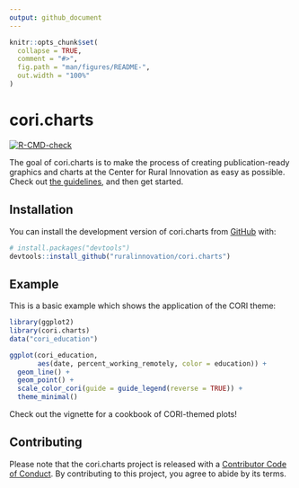 ```yaml
---
output: github_document
---
```


<!-- README.md is generated from README.Rmd. Please edit that file -->

```r
knitr::opts_chunk$set(
  collapse = TRUE,
  comment = "#>",
  fig.path = "man/figures/README-",
  out.width = "100%"
)
```

# cori.charts

<!-- badges: start -->
[![R-CMD-check](https://github.com/ruralinnovation/cori.charts/actions/workflows/R-CMD-check.yaml/badge.svg)](https://github.com/ruralinnovation/cori.charts/actions/workflows/R-CMD-check.yaml)
<!-- badges: end -->

The goal of cori.charts is to make the process of creating publication-ready graphics and charts at the Center for Rural Innovation as easy as possible. Check out [the guidelines](https://www.figma.com/file/gaAFFK9UHvs4baFXDlOKKR/CORI-Design-Guideline), and then get started.

## Installation

You can install the development version of cori.charts from [GitHub](https://github.com/) with:

``` r
# install.packages("devtools")
devtools::install_github("ruralinnovation/cori.charts")
```

## Example

This is a basic example which shows the application of the CORI theme:

```r
library(ggplot2)
library(cori.charts)
data("cori_education")

ggplot(cori_education, 
       aes(date, percent_working_remotely, color = education)) +
  geom_line() +
  geom_point() +
  scale_color_cori(guide = guide_legend(reverse = TRUE)) +
  theme_minimal()
```

Check out the vignette for a cookbook of CORI-themed plots!

## Contributing
  
Please note that the cori.charts project is released with a [Contributor Code of Conduct](https://contributor-covenant.org/version/2/1/CODE_OF_CONDUCT.html). By contributing to this project, you agree to abide by its terms.
